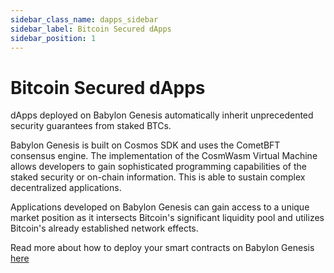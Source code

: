 ```yaml
---
sidebar_class_name: dapps_sidebar
sidebar_label: Bitcoin Secured dApps
sidebar_position: 1
---
```


# Bitcoin Secured dApps

dApps deployed on Babylon Genesis automatically inherit unprecedented security guarantees 
from staked BTCs. 

Babylon Genesis is built on Cosmos SDK and uses the CometBFT consensus engine. The 
implementation of the CosmWasm Virtual Machine allows developers to gain sophisticated 
programming capabilities of the staked security or on-chain information. This is able 
to sustain complex decentralized applications.

Applications developed on Babylon Genesis can gain access to a unique market position 
as it intersects Bitcoin's significant liquidity pool and utilizes Bitcoin's already 
established network effects. 

Read more about how to deploy your smart contracts on Babylon Genesis 
[here](/developers/dapps/smart_contract_deployment)




